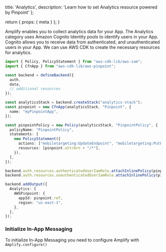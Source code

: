   title: 'Analytics',
  description: 'Learn how to set Analytics resource powered by Pinpoint'
};

  return {
    props: {
      meta
    }
  };
}

Amplify enables you to collect analytics data for your App. The Analytics category uses Amazon Cognito Identity pools to identify users in your App. Cognito allows you to receive data from authenticated, and unauthenticated users in your App. 
We can use AWS CDK to create the necessary resources for analytics.

```ts title="amplify/backend.ts"
import { Policy, PolicyStatement } from "aws-cdk-lib/aws-iam";
import { CfnApp } from "aws-cdk-lib/aws-pinpoint";

const backend = defineBackend({
  auth, 
  data,
  // additional resources 
});

const analyticsStack = backend.createStack("analytics-stack");
const pinpoint = new CfnApp(analyticsStack, "Pinpoint", {
  name: "myPinpointApp",
});

const pinpointPolicy = new Policy(analyticsStack, "PinpointPolicy", {
  policyName: "PinpointPolicy",
  statements: [
    new PolicyStatement({
      actions: ["mobiletargeting:UpdateEndpoint", "mobiletargeting:PutEvents"],
      resources: [pinpoint.attrArn + "/*"],
    }),
  ],
});

backend.auth.resources.authenticatedUserIamRole.attachInlinePolicy(pinpointPolicy);
backend.auth.resources.unauthenticatedUserIamRole.attachInlinePolicy(pinpointPolicy);

backend.addOutput({
  Analytics: {
    AWSPinpoint: {
      appId: pinpoint.ref,
      region: "us-east-1",
    },
  },
});
```


### Initialize In-App Messaging

To initialize In-App Messaging you need to configure Amplify with `Amplify.configure()`
